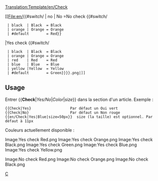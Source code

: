 [[Translation:Template/en/Check]]
<noinclude>

</noinclude>

<includeonly>
[[File:en/{{#switch/{{{1|}}} | no | No =No check {{#switch/{{{2|}}} 
  | black  | Black  = Black 
  | orange | Orange = Orange 
  | #default        = Red}}
|Yes check {{#switch/{{{2|}}} 
  | black  | Black  = Black 
  | orange | Orange = Orange 
  | red    | Red    = Red 
  | blue   | Blue   = Blue 
  | yellow |Yellow  = Yellow
  | #default        = Green}}}}.png|{{{size|11px}}}]]</includeonly><noinclude>

==Usage==
Entrer <nowiki>{{</nowiki>'''Check'''|''Yes/No''|''Color''|''size''<nowiki>}}</nowiki> dans la section d'un article. Exemple :
<pre>
{{Check|Yes}                  Par défaut un Oui vert
{{Check|No}                   Par défaut un Non rouge
{{en/Check|Yes|Blue|size=50px}}  size (la taille) est optionnel. Par défaut à 11px
</pre>

Couleurs actuellement disponible :

<gallery widths=30px heights=30px perrow=7 caption="Contrôle positif">
Image:Yes check Red.png
Image:Yes check Orange.png
Image:Yes check Black.png
Image:Yes check Green.png
Image:Yes check Blue.png
Image:Yes check Yellow.png
</gallery>

<gallery widths=30px heights=30px perrow=7 caption="Contrôle négatif">
Image:No check Red.png
Image:No check Orange.png
Image:No check Black.png
</gallery>


[[Category:fr/Modèles|C]]
</noinclude>